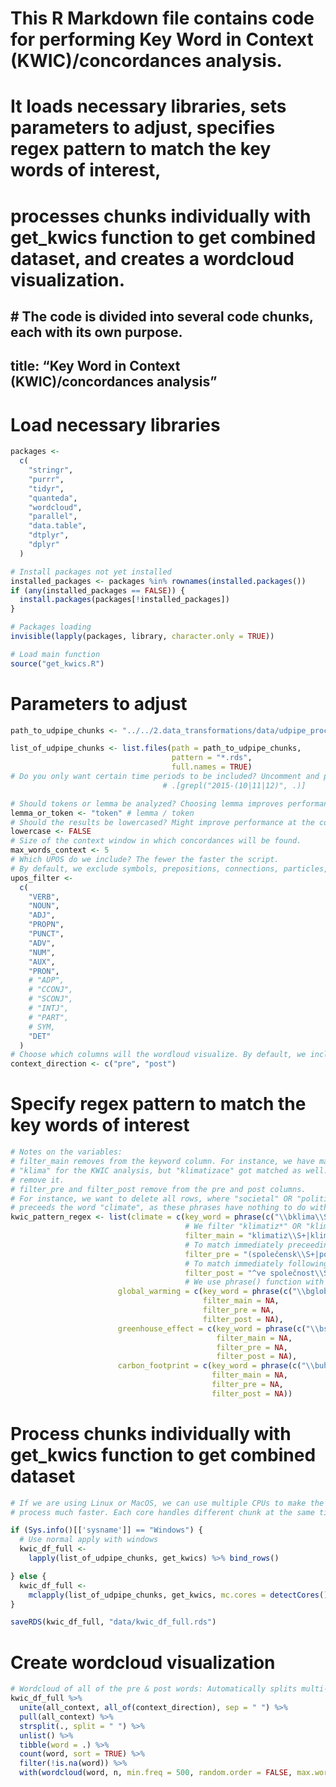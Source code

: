 # This R Markdown file contains code for performing Key Word in Context (KWIC)/concordances analysis. 
# It loads necessary libraries, sets parameters to adjust, specifies regex pattern to match the key words of interest, 
# processes chunks individually with get_kwics function to get combined dataset, and creates a wordcloud visualization. 
# The code is divided into several code chunks, each with its own purpose. 
---
title: "Key Word in Context (KWIC)/concordances analysis"
---

# Load necessary libraries
```r
packages <-
  c(
    "stringr",
    "purrr",
    "tidyr",
    "quanteda",
    "wordcloud",
    "parallel",
    "data.table",
    "dtplyr",
    "dplyr"
  )

# Install packages not yet installed
installed_packages <- packages %in% rownames(installed.packages())
if (any(installed_packages == FALSE)) {
  install.packages(packages[!installed_packages])
}

# Packages loading
invisible(lapply(packages, library, character.only = TRUE))

# Load main function
source("get_kwics.R")

```

# Parameters to adjust
```r
path_to_udpipe_chunks <- "../../2.data_transformations/data/udpipe_processed"

list_of_udpipe_chunks <- list.files(path = path_to_udpipe_chunks,
                                    pattern = "*.rds",
                                    full.names = TRUE)
# Do you only want certain time periods to be included? Uncomment and pipe the line below.
                                  # .[grepl("2015-(10|11|12)", .)]

# Should tokens or lemma be analyzed? Choosing lemma improves performance at the cost of readability.
lemma_or_token <- "token" # lemma / token
# Should the results be lowercased? Might improve performance at the cost of readability.
lowercase <- FALSE
# Size of the context window in which concordances will be found.
max_words_context <- 5 
# Which UPOS do we include? The fewer the faster the script.
# By default, we exclude symbols, prepositions, connections, particles, interjections.
upos_filter <-
  c(
    "VERB",
    "NOUN",
    "ADJ",
    "PROPN",
    "PUNCT",
    "ADV",
    "NUM",
    "AUX",
    "PRON",
    # "ADP",
    # "CCONJ",
    # "SCONJ",
    # "INTJ",
    # "PART",
    # SYM,
    "DET"
  )
# Choose which columns will the wordloud visualize. By default, we include both. 
context_direction <- c("pre", "post") 
```

# Specify regex pattern to match the key words of interest
```r
# Notes on the variables: 
# filter_main removes from the keyword column. For instance, we have matched
# "klima" for the KWIC analysis, but "klimatizace" got matched as well. This will 
# remove it.
# filter_pre and filter_post remove from the pre and post columns.
# For instance, we want to delete all rows, where "societal" OR "political" 
# preceeds the word "climate", as these phrases have nothing to do with climate change. 
kwic_pattern_regex <- list(climate = c(key_word = phrase(c("\\bklima\\S*")),
                                       # We filter "klimatiz*" OR "klimatolo*" from main keywords
                                       filter_main = "klimatiz\\S+|klimatolo\\S+",
                                       # To match immediately preceeding word to the keyword in pre column, "$" must be used
                                       filter_pre = "(společensk\\S+|politick\\S+|podnikatelsk\\S+)$",
                                       # To match immediately following word in post column, "^" must be used
                                       filter_post = "^ve společnost\\S+"), 
                                       # We use phrase() function with ordinary space between both terms
                        global_warming = c(key_word = phrase(c("\\bglobáln\\S+ oteplován\\S+")),
                                           filter_main = NA,
                                           filter_pre = NA,
                                           filter_post = NA),
                        greenhouse_effect = c(key_word = phrase(c("\\bskleníkov\\S+ efekt\\S*")),
                                              filter_main = NA,
                                              filter_pre = NA,
                                              filter_post = NA),
                        carbon_footprint = c(key_word = phrase(c("\\buhlíkov\\S+ stop\\S+")),
                                             filter_main = NA,
                                             filter_pre = NA,
                                             filter_post = NA))
```

# Process chunks individually with get_kwics function to get combined dataset
```r
# If we are using Linux or MacOS, we can use multiple CPUs to make the whole
# process much faster. Each core handles different chunk at the same time.

if (Sys.info()[['sysname']] == "Windows") {
  # Use normal apply with windows
  kwic_df_full <-
    lapply(list_of_udpipe_chunks, get_kwics) %>% bind_rows()

} else {
  kwic_df_full <-
    mclapply(list_of_udpipe_chunks, get_kwics, mc.cores = detectCores() - 2) %>% bind_rows()
}

saveRDS(kwic_df_full, "data/kwic_df_full.rds")
```

# Create wordcloud visualization
```r
# Wordcloud of all of the pre & post words: Automatically splits multi-word token elements
kwic_df_full %>%
  unite(all_context, all_of(context_direction), sep = " ") %>%
  pull(all_context) %>%
  strsplit(., split = " ") %>%
  unlist() %>%
  tibble(word = .) %>%
  count(word, sort = TRUE) %>%
  filter(!is.na(word)) %>%
  with(wordcloud(word, n, min.freq = 500, random.order = FALSE, max.words = 100, colors = brewer.pal(8, "Dark2")))
```

